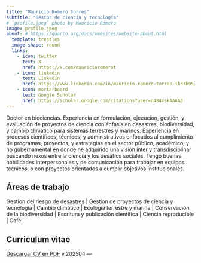 ```yaml
---
title: "Mauricio Romero Torres"
subtitle: "Gestor de ciencia y tecnología"
# `profile.jpeg` photo by Mauricio Romero
image: profile.jpeg
about: # https://quarto.org/docs/websites/website-about.html
  template: trestles
  image-shape: round
  links:
    - icon: twitter
      text: X
      href: https://x.com/mauricioromerot
    - icon: linkedin
      text: LinkedIn
      href: https://www.linkedin.com/in/mauricio-romero-torres-1b33b95/
    - icon: mortarboard
      text: Google Scholar
      href: https://scholar.google.com/citations?user=n484vskAAAAJ
---
```


Doctor en biociencias. Experiencia en formulación, ejecución, gestión, y evaluación de proyectos de ciencia con énfasis en desastres, biodiversidad, y cambio climático para sistemas terrestres y marinos. Experiencia en procesos científicos, técnicos, y administrativos enfocados al cumplimiento de programas, proyectos, y estrategias en el sector público, académico, y no gubernamental en donde he adquirido una visión inter y transdisciplinar buscando nexos entre la ciencia y los desafíos sociales. Tengo buenas habilidades interpersonales y de comunicación para trabajar en equipos técnicos, o con proyectos orientados a cumplir objetivos institucionales.

## Áreas de trabajo

Gestion del riesgo de desastres \| Gestion de proyectos de ciencia y tecnología \| Cambio climático \|  Ecología terrestre y marina \| Conservación de la biodiversidad \| Escritura y publicación científica \| Ciencia reproducible \| Café 

## Curriculum vitae

[Descargar CV en PDF](cv.pdf){.btn .btn-primary}
v.202504
---
